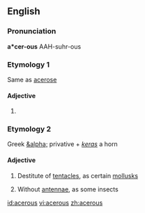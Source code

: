 ==English==

===Pronunciation===
'''a*cer-ous'''
AAH-suhr-ous

===Etymology 1===
Same as [[acerose]]

====Adjective====
{{en-adj|-}}

# {{alternative spelling of|[[acerose]]}}

===Etymology 2===
Greek [[&alpha;]] privative + ''[[keras]]'' a horn

====Adjective====
{{en-adj|-}}

# {{Zoölogy}} Destitute of [[tentacles]], as certain [[mollusks]]
# {{Zoölogy}} Without [[antennae]], as some insects

[[id:acerous]]
[[vi:acerous]]
[[zh:acerous]]